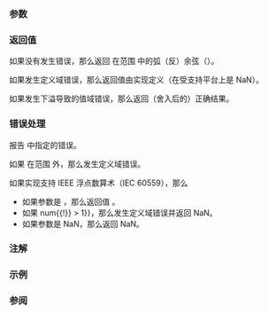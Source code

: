 {{cpp/title|acos|acosf|acosl}}
{{cpp/numeric/math/navbar}}
{{cpp/numeric/math/declarations
|family=acos
|param1=num
|constexpr_since=26
|desc=计算 {{c|num}} 的弧（反）余弦主值。
}}

===参数===
{{par begin}}
{{par|num|浮点数或整数}}
{{par end}}

===返回值===
如果没有发生错误，那么返回 {{c|num}} 在范围 {{math|[0, &amp;pi;]}} 中的弧（反）余弦（{{math|arccos(num)}}）。

如果发生定义域错误，那么返回值由实现定义（在受支持平台上是 NaN）。

如果发生下溢导致的值域错误，那么返回（舍入后的）正确结果。

===错误处理===
报告 {{lc|math_errhandling}} 中指定的错误。

如果 {{c|num}} 在范围 {{closed range|-1.0|1.0}} 外，那么发生定义域错误。

如果实现支持 IEEE 浮点数算术（IEC 60559），那么
* 如果参数是 {{math|+1}}，那么返回值 {{tt|+0}}。
* 如果 {{math|{{!}}num{{!}} &gt; 1}}，那么发生定义域错误并返回 NaN。
* 如果参数是 NaN，那么返回 NaN。

===注解===
{{cpp/numeric/math/additional integer overload note|acos}}

===示例===
{{example
|code=
#include &lt;cerrno&gt;
#include &lt;cfenv&gt;
#include &lt;cmath&gt;
#include &lt;cstring&gt;
#include &lt;iostream&gt;

// #pragma STDC FENV_ACCESS ON

int main()
{
    std::cout &lt;&lt; "acos(-1) = " &lt;&lt; std::acos(-1) &lt;&lt; '\n'
              &lt;&lt; "acos(0.0) = " &lt;&lt; std::acos(0.0) &lt;&lt; '\n'
              &lt;&lt; "2*acos(0.0) = " &lt;&lt; 2 * std::acos(0) &lt;&lt; '\n'
              &lt;&lt; "acos(0.5) = " &lt;&lt; std::acos(0.5) &lt;&lt; '\n'
              &lt;&lt; "3*acos(0.5) = " &lt;&lt; 3 * std::acos(0.5) &lt;&lt; '\n'
              &lt;&lt; "acos(1) = " &lt;&lt; std::acos(1) &lt;&lt; '\n';
    
    // 错误处理
    errno = 0;
    std::feclearexcept(FE_ALL_EXCEPT);
    
    std::cout &lt;&lt; "acos(1.1) = " &lt;&lt; std::acos(1.1) &lt;&lt; '\n';
    
    if (errno == EDOM)
        std::cout &lt;&lt; "    errno == EDOM: " &lt;&lt; std::strerror(errno) &lt;&lt; '\n';
    if (std::fetestexcept(FE_INVALID))
        std::cout &lt;&lt; "    发生 FE_INVALID" &lt;&lt; '\n';
}
|output=
acos(-1) = 3.14159
acos(0.0) = 1.5708
2*acos(0.0) = 3.14159
acos(0.5) = 1.0472
3*acos(0.5) = 3.14159
acos(1) = 0
acos(1.1) = nan
    errno == EDOM: Numerical argument out of domain
    发生 FE_INVALID
}}

===参阅===
{{dsc begin}}
{{dsc inc|cpp/numeric/math/dsc asin}}
{{dsc inc|cpp/numeric/math/dsc atan}}
{{dsc inc|cpp/numeric/math/dsc atan2}}
{{dsc inc|cpp/numeric/math/dsc cos}}
{{dsc inc|cpp/numeric/complex/dsc acos}}
{{dsc inc|cpp/numeric/valarray/dsc acos}}
{{dsc see c|c/numeric/math/acos}}
{{dsc end}}

{{langlinks|de|en|es|fr|it|ja|pl|pt|ru}}